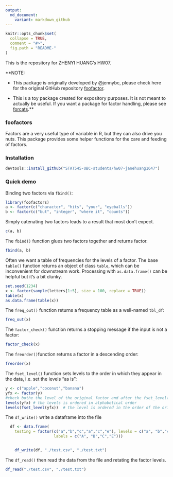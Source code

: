 ```yaml
---
output:
  md_document:
    variant: markdown_github
---
```


<!-- README.md is generated from README.Rmd. Please edit that file -->

```r
knitr::opts_chunk$set(
  collapse = TRUE,
  comment = "#>",
  fig.path = "README-"
)
```
This is the repository for ZHENYI HUANG's HW07.

**NOTE: 

* This package is originally developed by @jennybc, please check here for the original GitHub repository [foofactor](https://github.com/jennybc/foofactors).

* This is a toy package created for expository purposes. It is not meant to actually be useful. If you want a package for factor handling, please see [forcats](https://cran.r-project.org/package=forcats).**

### foofactors

Factors are a very useful type of variable in R, but they can also drive you nuts. This package provides some helper functions for the care and feeding of factors.

### Installation

```r
devtools::install_github("STAT545-UBC-students/hw07-janehuang1647")
```
  
### Quick demo

Binding two factors via `fbind()`:

```r
library(foofactors)
a <- factor(c("character", "hits", "your", "eyeballs"))
b <- factor(c("but", "integer", "where it", "counts"))
```

Simply catenating two factors leads to a result that most don't expect.

```r
c(a, b)
```

The `fbind()` function glues two factors together and returns factor.

```r
fbind(a, b)
```

Often we want a table of frequencies for the levels of a factor. The base `table()` function returns an object of class `table`, which can be inconvenient for downstream work. Processing with `as.data.frame()` can be helpful but it's a bit clunky.

```r
set.seed(1234)
x <- factor(sample(letters[1:5], size = 100, replace = TRUE))
table(x)
as.data.frame(table(x))
```

The `freq_out()` function returns a frequency table as a well-named `tbl_df`:

```r
freq_out(x)
```

The `factor_check()` function returns a stopping message if the input is not a factor:
```r
factor_check(x)
```

The `freorder()`function returns a factor in a descending order:
```r
freorder(x)
```

The `fset_level()` function sets levels to the order in which they appear in the data, i.e. set the levels “as is”:
```r
y <- c("apple","coconut","banana")
yfx <- factor(y)
#check bothe the level of the original factor and after the fset_level() function.
levels(yfx) # the levels is ordered in alphabetical order
levels(fset_level(yfx))  # the level is ordered in the order of the original factor.
```

The `df_write()` write a dataframe into the file
```r
  df <- data.frame(
    testing = factor(c("a","b","c","a","c","e"), levels = c("a", "b","c","e"),
                     labels = c("A", "B","C","E")))


    df_write(df, "./test.csv", "./test.txt")
```
The `df_read()` then read the data from the file and retating the factor levels.

```r
df_read("./test.csv", "./test.txt")
```

